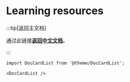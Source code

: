 # Learning resources

:::tip[返回主文档]

通过此链接[**返回中文文档**](/docs/learning_resources/)。

:::

```mdx-code-block
import DocCardList from '@theme/DocCardList';

<DocCardList />
```
